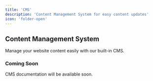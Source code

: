 ```yaml
---
title: 'CMS'
description: 'Content Management System for easy content updates'
icon: 'folder-open'
---
```


## Content Management System

Manage your website content easily with our built-in CMS.

### Coming Soon

CMS documentation will be available soon.